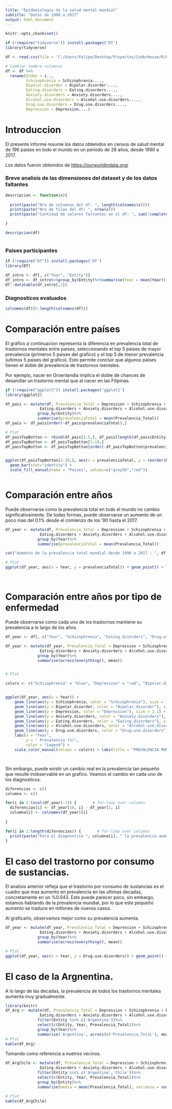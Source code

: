 ```yaml
---
title: "Epidemiologia de la salud mental mundial"
subtitle: "Datos de 1990 a 2017"
output: html_document
---
```


```r
knitr::opts_chunk$set()
```

```r

if (!require("tidyverse")) install.packages('DT')
library(tidyverse) 

df <- read.csv(file = 'C:/Users/Felipe/Desktop/Proyectos/CoderHouse/R/Proyecto Final/epidemiologia_aguirre.csv')

# Cambiar nombre columnas
df <- df %>%
  rename(Index = ï..,
         Schizophrenia = Schizophrenia....,
         Bipolar.disorder = Bipolar.disorder....,
         Eating.disorders = Eating.disorders....,
         Anxiety.disorders = Anxiety.disorders....,
         Alcohol.use.disorders = Alcohol.use.disorders....,
         Drug.use.disorders = Drug.use.disorders....,
         Depression = Depression....)

```

# Introduccion

El presente informe resume los datos obtenidos en censos de salud mental de 196 paises en todo el mundo en un periodo de 28 años, desde 1990 a 2017.

Los datos fueron obtenidos de <https://ourworldindata.org/>


### Breve analisis de las dimensiones del dataset y de los datos faltantes
```r

descripcion <- function(x){
  
  print(paste("Nro de columnas del df: ", length(colnames(x))))
  print(paste("Nro de filas del df: ", nrow(x)))
  print(paste("Cantidad de valores faltantes en el df: ", sum(!complete.cases(df))))

}

descripcion(df)



```


### Paises participantes

```r
if (!require("DT")) install.packages('DT')
library(DT)

```

```r
df_intro <- df[, c("Year", "Entity")]
df_intro <- df_intro%>%group_by(Entity)%>%summarise(Year = mean(Year))
DT::datatable(df_intro[,1])
```

### Diagnosticos evaluados
```r
colnames(df)[5:length(colnames(df))]
```
# Comparación entre países

El gráfico a continuacion representa la diferencia en prevalencia total de trastornos mentales entre paises, seleccionando el top 5 paises de mayor prevalencia (primeros 5 paises del grafico) y el top 5 de menor prevalencia (ultimos 5 paises del grafico). Esto permite concluir que algunos paises tienen el doble de prevalencia de trastornos mentales.

Por ejemplo, nacer en Groenlandia implica el doble de chances de desarollar un trastorno mental que al nacer en las Filipinas.


```r
if (!require("ggplot2")) install.packages('ggplot2')
library(ggplot2)

df_pais <- mutate(df, Prevalencia_Total = Depression + Schizophrenia + Bipolar.disorder +
               Eating.disorders + Anxiety.disorders + Alcohol.use.disorders + Drug.use.disorders)%>%
              group_by(Entity)%>% 
              summarise(prevalenciaTotal = mean(Prevalencia_Total))
df_pais <- df_pais[order(-df_pais$prevalenciaTotal),]

# Plot
df_paisTopBotton <- rbind(df_pais[1:5,], df_pais[length(df_pais$Entity)-5:length(df_pais$Entity),])
df_paisTopBotton <- df_paisTopBotton[1:10,]
df_paisTopBotton <- df_paisTopBotton[order(-df_paisTopBotton$prevalenciaTotal),]


ggplot(df_paisTopBotton[1:10,], aes(x = prevalenciaTotal, y = reorder(Entity, prevalenciaTotal),fill=factor(ifelse(Entity == df_paisTopBotton$Entity[1:5],"Top 5","Botton 5")))) + geom_col(width = 0.7)+ labs(title = "PREVALENCIA POR PAIS", subtitle = "Primeros 5 vs ultimos 5", y = "Pais", x = "Prevalencia (%)") +
  geom_bar(stat="identity") +
  scale_fill_manual(name = "Paises", values=c("grey50","red"))



```

# Comparación entre años

Puede observarse como la prevalencia total en todo el mundo no cambio significativamente. De todas formas, puede observarse un aumento de un poco mas del 0.1% desde el comienzo de los '90 hasta el 2017.

```r


df_year <- mutate(df, Prevalencia_Total = Depression + Schizophrenia + Bipolar.disorder +
               Eating.disorders + Anxiety.disorders + Alcohol.use.disorders + Drug.use.disorders)%>%
              group_by(Year)%>% 
              summarise(prevalenciaTotal = mean(Prevalencia_Total))

cat("Aumento de la prevalencia total mundial desde 1990 a 2017 : ", df_year$prevalenciaTotal[10] - df_year$prevalenciaTotal[1], "%")

# Plot
ggplot(df_year, aes(x = Year, y = prevalenciaTotal)) + geom_point() + labs(title = "PREVALENCIA TOTAL POR AÑO", subtitle = "En todo el mundo", y = "Prevalencia (%)", x = "Año") + coord_cartesian(xlim = c(1990, 2017), ylim = c(10, 12))




```


# Comparación entre años por tipo de enfermedad

Puede observarse como cada uno de los trastornos mantiene su prevalencia a lo largo de los años.

```r

df_year <- df[, c("Year", "Schizophrenia", "Eating.disorders", "Drug.use.disorders", "Alcohol.use.disorders", "Bipolar.disorder", "Anxiety.disorders", "Depression")]

df_year <- mutate(df_year, Prevalencia_Total = Depression + Schizophrenia + Bipolar.disorder +
               Eating.disorders + Anxiety.disorders + Alcohol.use.disorders + Drug.use.disorders)%>%
              group_by(Year)%>% 
              summarise(across(everything(), mean))


# Plot

colors <- c("Schizophrenia" = "blue", "Depression" = "red", "Bipolar.disorder" = "cornsilk", "Eating.disorders" = "green", "Alcohol.use.disorders" = "cyan", "Anxiety.disorders" = "darkgoldenrod3", "Drug.use.disorders" = "darkviolet")


ggplot(df_year, aes(x = Year)) +
    geom_line(aes(y = Schizophrenia, color = "Schizophrenia"), size = 1.1) +
    geom_line(aes(y = Bipolar.disorder, color = "Bipolar.disorder"), size = 1.1) +
    geom_line(aes(y = Depression, color = "Depression"), size = 1.1) +
    geom_line(aes(y = Anxiety.disorders, color = "Anxiety.disorders"), size = 1.1) +
    geom_line(aes(y = Eating.disorders, color = "Eating.disorders"), size = 1.1) +
    geom_line(aes(y = Alcohol.use.disorders, color = "Alcohol.use.disorders"), size = 1.1) +
    geom_line(aes(y = Drug.use.disorders, color = "Drug.use.disorders"), size = 1.1) +
    labs(x = "Year",
         y = " Prevalencia (%)",
         color = "Legend") +
    scale_color_manual(values = colors) + labs(title = "PREVALENCIA MUNDIAL", subtitle = "Por año y por trastorno", y = "Prevalencia (%)", x = "Año")




```

Sin embargo, puede existir un cambio real en la prevalencia tan pequeño que resulte inobservable en un grafico. Veamos el cambio en cada uno de los diagnosticos.

```r

diferencias <- c()
columna <- c()

for(i in 2:(ncol(df_year)-1)) {       # for-loop over columns
  diferencias[i] <- df_year[10, i] - df_year[1, i]
  columna[i] <- colnames(df_year)[i]
  
}

for(i in 2:length(diferencias)) {       # for-loop over columns
  print(paste("Para el diagnostico ", columna[i], " la prevalencia aumento en un %",  diferencias[i]," entre 1990 y 2017"))
}


```

# El caso del trastorno por consumo de sustancias.

El analisis anterior refleja que el trastorno por consumo de sustancias es el cuadro que mas aumento en prevalencia en las ultimas decadas, concretamente en un %0.043. Esto puede parecer poco, sin embargo, estamos hablando de la prevalencia mundial, por lo que este pequeño aumento se traduce en millones de nuevos casos.

Al graficarlo, observamos mejor como su prevalencia aumenta.

```r

df_year <- mutate(df_year, Prevalencia_Total = Depression + Schizophrenia + Bipolar.disorder +
               Eating.disorders + Anxiety.disorders + Alcohol.use.disorders + Drug.use.disorders)%>%
              group_by(Year)%>% 
              summarise(across(everything(), mean))

# Plot
ggplot(df_year, aes(x = Year, y = Drug.use.disorders)) + geom_point() + labs(title = "PREVALENCIA DE TRASTORNO POR CONSUMO DE SUSTANCIAS", subtitle = "En todo el mundo, por año", y = "Prevalencia (%)", x = "Año") + coord_cartesian(xlim = c(1990, 2017), ylim = c(0.5, 1))


```

# El caso de la Argnentina.

A lo largo de las decadas, la prevalencia de todos los trastornos mentales aumenta muy gradualmente.

```r
library(knitr)
df_Arg <- mutate(df, Prevalencia_Total = Depression + Schizophrenia + Bipolar.disorder +
               Eating.disorders + Anxiety.disorders + Alcohol.use.disorders + Drug.use.disorders)%>%
              filter(Entity %in% c('Argentina'))%>%
              select(c(Entity, Year, Prevalencia_Total))%>%
              group_by(Year)%>% 
              summarise('Argentina', across(c('Prevalencia_Total'), mean))
# Plot
kable(df_Arg)


```


Tomando como referencia a nuetros vecinos.


```r

df_ArgChile <- mutate(df, Prevalencia_Total = Depression + Schizophrenia + Bipolar.disorder +
               Eating.disorders + Anxiety.disorders + Alcohol.use.disorders + Drug.use.disorders)%>%
              filter(Entity %in% c('Argentina','Chile'))%>%
              select(c(Entity, Year, Prevalencia_Total))%>%
              group_by(Entity)%>% 
              summarise(media = mean(Prevalencia_Total), varianza = var(Prevalencia_Total))

# Plot
kable(df_ArgChile)
```



